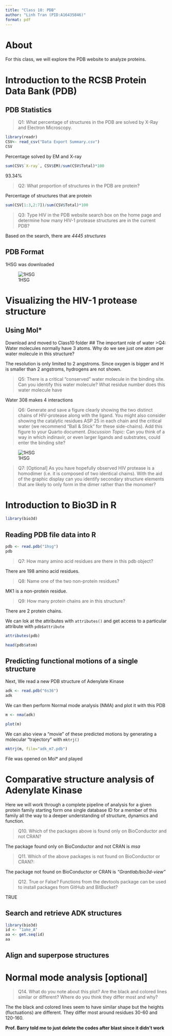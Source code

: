 ```yaml
---
title: "Class 10: PDB"
author: "Linh Tran (PID:A16435846)"
format: pdf
---
```

# About
For this class, we will explore the PDB website to analyze proteins.

# Introduction to the RCSB Protein Data Bank (PDB)

## PDB Statistics
>Q1: What percentage of structures in the PDB are solved by X-Ray and Electron Microscopy.

```r
library(readr)
CSV<- read_csv("Data Export Summary.csv")
CSV
```
Percentage solved by EM and X-ray
```r
sum(CSV$`X-ray`, CSV$EM)/sum(CSV$Total)*100
```
93.34%


>Q2: What proportion of structures in the PDB are protein?

Percentage of structures that are protein
```r
sum(CSV[1:3,2:7])/sum(CSV$Total)*100
```



>Q3: Type HIV in the PDB website search box on the home page and determine how many HIV-1 protease structures are in the current PDB?

Based on the search, there are *4445 structures*

## PDB Format

1HSG was downloaded

![1HSG](1HSG.png) 

# Visualizing the HIV-1 protease structure
## Using Mol*
Download and moved to Class10 folder
## The important role of water
>Q4: Water molecules normally have 3 atoms. Why do we see just one atom per water molecule in this structure?

The resolution is only limited to 2 angstroms. Since oxygen is bigger and H is smaller than 2 angstroms, hydrogens are not shown. 


>Q5: There is a critical “conserved” water molecule in the binding site. Can you identify this water molecule? What residue number does this water molecule have

Water 308 makes 4 interactions

>Q6: Generate and save a figure clearly showing the two distinct chains of HIV-protease along with the ligand. You might also consider showing the catalytic residues ASP 25 in each chain and the critical water (we recommend “Ball & Stick” for these side-chains). Add this figure to your Quarto document.
*Discussion Topic:* Can you think of a way in which indinavir, or even larger ligands and substrates, could enter the binding site?

![1HSG](1HSG copy.png)

>Q7: [Optional] As you have hopefully observed HIV protease is a homodimer (i.e. it is composed of two identical chains). With the aid of the graphic display can you identify secondary structure elements that are likely to only form in the dimer rather than the monomer?

# Introduction to Bio3D in R

```r
library(bio3d)
```

## Reading PDB file data into R

```r
pdb <- read.pdb("1hsg")
pdb
```

>Q7: How many amino acid residues are there in this pdb object? 

There are 198 amino acid residues.

>Q8: Name one of the two non-protein residues? 

MK1 is a non-protein residue.

>Q9: How many protein chains are in this structure?

There are 2 protein chains.


We can lok at the attributes with `attributes()` and get access to a particular attribute with `pdb$attribute`

```r
attributes(pdb)
```
```r
head(pdb$atom)
```


## Predicting functional motions of a single structure
Next, We read a new PDB structure of Adenylate Kinase
```r
adk <- read.pdb("6s36")
adk
```

We can then perform Normal mode analysis (NMA) and plot it with this PDB 

```r
m <- nma(adk)
```
```r
plot(m)
```

We can also view a "movie" of these predicted motions by generating a molecular "trajectory" with `mktrj()`

```r
mktrj(m, file="adk_m7.pdb")
```

File was opened on Mol* and played

# Comparative structure analysis of Adenylate Kinase
 Here we will work through a complete pipeline of analysis for a given protein family starting form one single database ID for a member of this family all the way to a deeper understanding of structure, dynamics and function.
 
>Q10. Which of the packages above is found only on BioConductor and not CRAN? 

The package found only on BioConductor and not CRAN is *msa*


>Q11. Which of the above packages is not found on BioConductor or CRAN?: 

 The package not found on BioConductor or CRAN is *"Grantlab/bio3d-view"*

>Q12. True or False? Functions from the devtools package can be used to install packages from GitHub and BitBucket? 

TRUE

## Search and retrieve ADK structures

```r
library(bio3d)
id <- "1ake_A"
aa <- get.seq(id)
aa
```


## Align and superpose structures



# Normal mode analysis [optional]
>Q14. What do you note about this plot? Are the black and colored lines similar or different? Where do you think they differ most and why?

The the black and colored lines seem to have similar shape but the heights (fluctuations) are different. They differ most around residues 30-60 and 120-160.

**Prof. Barry told me to just delete the codes after blast since it didn't work**


